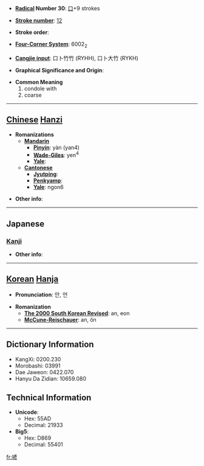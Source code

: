 * '''[[Wiktionary:Chinese radical index| Radical]] Number 30''': [[Wiktionary:Chinese radical index 口|口]]+9 strokes

* '''[[Wiktionary:Chinese total strokes index|Stroke number]]''': [[Wiktionary:Chinese total strokes index 12|12]]

* '''Stroke order''': 

* '''[[Wiktionary:Chinese four corner index|Four-Corner System]]''': 6002<sub>2</sub>

* '''[[Wiktionary:Chinese Cangjie index|Cangjie input]]''': 口卜竹竹 (RYHH), 口卜大竹 (RYKH)

* '''Graphical Significance and Origin''': 

* '''Common Meaning'''
*#condole with
*# coarse


----

== [[Chinese]] [[Hanzi]] ==

* '''Romanizations'''
** '''[[Mandarin]]'''
*** '''[[Pinyin]]''': yàn (yan4)
*** '''[[Wade-Giles]]''': yen<sup>4</sup>
*** '''[[Yale]]''': 
** '''[[Cantonese]]'''
*** '''[[Jyutping]]''':
*** '''[[Penkyamp]]''': 
*** '''[[Yale]]''': ngon6

* '''Other info''': 

----

==Japanese==
===[[Kanji]]===
{{kanji|on readings=[[げん]] (gen), [[がん]] (gan)|kun readings=[[とむらう]] (tomurau), [[とりみだす]] (torimidasu)}}

* '''Other info''':  

----

== [[Korean]] [[Hanja]] ==

* '''Pronunciation''': 안, 언

* '''Romanization'''
** '''[[The 2000 South Korean Revised Romanization|The 2000 South Korean Revised]]''': an, eon
** '''[[McCune-Reischauer]]''': an, ŏn

----

== Dictionary Information ==

* KangXi: 0200.230
* Morobashi: 03991
* Dae Jaweon: 0422.070
* Hanyu Da Zidian: 10659.080

== Technical Information ==

* '''Unicode''':
** Hex: 55AD
** Decimal: 21933
* '''Big5''':
** Hex: D869
** Decimal: 55401

[[fr:喭]]